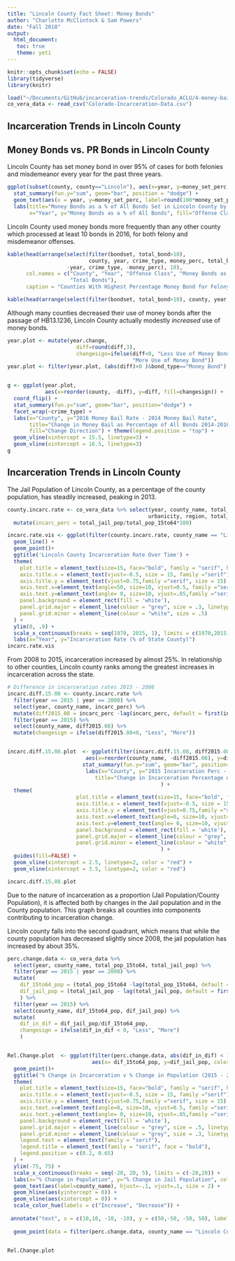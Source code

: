 ```yaml
---
title: "Lincoln County Fact Sheet: Money Bonds"
author: "Charlotte McClintock & Sam Powers"
date: "Fall 2018"
output: 
  html_document:
   toc: true
   theme: yeti
---
```


```r

knitr::opts_chunk$set(echo = FALSE)
library(tidyverse)
library(knitr)

load("~/Documents/GitHub/incarceration-trends/Colorado_ACLU/4-money-bail-analysis/moneybail.Rdata")
co_vera_data <- read_csv("Colorado-Incarceration-Data.csv")
```


## Incarceration Trends in Lincoln County

## Money Bonds vs. PR Bonds in Lincoln County


Lincoln County has set money bond in over 95% of cases for both felonies and misdemeanor every year for the past three years. 


```r
ggplot(subset(county, county=="Lincoln"), aes(x=year, y=money_set_perc, fill=off_type)) + 
  stat_summary(fun.y="sum", geom="bar", position = "dodge") + 
  geom_text(aes(x = year, y=money_set_perc, label=round(100*money_set_perc, 1)), position=position_dodge(width = 1), vjust = -0.5) + scale_y_continuous(labels = scales::percent) + annotate("text", x=2014, y=1.02, label=".", color="white") + 
  labs(title="Money Bonds as a % of All Bonds Set in Lincoln County by Year",
       x="Year", y="Money Bonds as a % of All Bonds", fill="Offense Class") + scale_fill_manual(values=c("#003f5c","#bc5090")) 
```

Lincoln County used money bonds more frequently than any other county which processed at least 10 bonds in 2016, for both felony and misdemeanor offenses. 

```r
kable(head(arrange(select(filter(bondset, total_bond>10), 
                          county, year, crime_type, money_perc, total_bond), 
                   -year, crime_type, -money_perc), 10), 
      col.names = c("County", "Year", "Offense Class", "Money Bonds as a % of All Bonds", 
                    "Total Bonds"),
      caption = "Counties With Highest Percentage Money Bond for Felony Offenses in 2016")
```

```r
kable(head(arrange(select(filter(bondset, total_bond>10), county, year, crime_type, money_perc, total_bond), -year, desc(crime_type), -money_perc), 10), col.names = c("County", "Year", "Offense Class", "Money Bonds as a % of All Bonds", "Total Bonds"), caption = "Counties With Highest Percentage Money Bond for Misdemeanor Offenses in 2016")
```

Although many counties decreased their use of money bonds after the passage of HB13.1236, Lincoln County actually modestly *increased* use of money bonds.

```r
year.plot <- mutate(year.change, 
                      diff=round(diff,3),
                      changesign=ifelse(diff<0, "Less Use of Money Bond", 
                                        "More Use of Money Bond"))
year.plot <- filter(year.plot, (abs(diff)>0 )&bond_type=="Money Bond")


g <- ggplot(year.plot,
            aes(x=reorder(county, -diff), y=diff, fill=changesign)) + 
  coord_flip() +
  stat_summary(fun.y="sum", geom="bar", position="dodge") + 
  facet_wrap(~crime_type) + 
  labs(x="County", y="2016 Money Bail Rate - 2014 Money Bail Rate",
       title="Change in Money Bail as Percentage of All Bonds 2014-2016, by Offense Class",
       fill="Change Direction") + theme(legend.position = "top") + 
  geom_vline(xintercept = 15.5, linetype=3) + 
  geom_vline(xintercept = 16.5, linetype=3) 
g
```

## Incarceration Trends in Lincoln County ##
The Jail Population of Lincoln County, as a percentage of the county population, has steadily increased, peaking in 2013. 

```r
county.incarc.rate <- co_vera_data %>% select(year, county_name, total_pop, total_pop_15to64, 
                                             urbanicity, region, total_jail_pop) %>%
  mutate(incarc_perc = total_jail_pop/total_pop_15to64*100)

incarc.rate.vis <- ggplot(filter(county.incarc.rate, county_name == "Lincoln County"), aes(x= year, y = incarc_perc)) +
  geom_line() + 
  geom_point()+
  ggtitle('Lincoln County Incarceration Rate Over Time') +
  theme(
    plot.title = element_text(size=15, face="bold", family = "serif", hjust = 0.5 ),
    axis.title.x = element_text(vjust=-0.5, size = 15, family ="serif"),
    axis.title.y = element_text(vjust=0.75,family ="serif", size = 15),
    axis.text.x=element_text(angle=50, size=10, vjust=0.5, family ="serif"),
    axis.text.y=element_text(angle= 0, size=10, vjust=.05,family ="serif"),
    panel.background = element_rect(fill = 'white'),
    panel.grid.major = element_line(colour = "grey", size = .3, linetype = "dashed" ),
    panel.grid.minor = element_line(colour = "white", size = .5)
  ) + 
  ylim(0, .9) +
  scale_x_continuous(breaks = seq(1970, 2015, 1), limits = c(1970,2015)) +
  labs(x="Year", y="Incarceration Rate (% of State County)")
incarc.rate.vis
```



From 2008 to 2015, incarceration increased by almost 25%. In relationship to other counties, Lincoln county ranks among the greatest increases in incarceration across the state. 

```r



# Difference in incarceration rates 2015 - 2008
incarc.diff.15.08 <- county.incarc.rate %>% 
  filter(year == 2015 | year == 2008) %>% 
  select(year, county_name, incarc_perc) %>%
  mutate(diff2015.08 = incarc_perc -lag(incarc_perc, default = first(incarc_perc))) %>%
  filter(year == 2015) %>%
  select(county_name, diff2015.08) %>%
  mutate(changesign = ifelse(diff2015.08<0, "Less", "More"))


incarc.diff.15.08.plot  <- ggplot(filter(incarc.diff.15.08, diff2015.08 < 1),
                         aes(x=reorder(county_name, -diff2015.08), y=diff2015.08, fill=changesign)) + 
                        stat_summary(fun.y="sum", geom="bar", position="dodge") + coord_flip() +
                         labs(x="County", y="2015 Incarceration Perc - 2008 Incarceration Perc",
                            title="Change in Incarceration Percentage of County Population (2015 - 2008)"
                                                 ) +   
  theme(
                      plot.title = element_text(size=15, face="bold", family = "serif", hjust =0.5 ),
                      axis.title.x = element_text(vjust=-0.5, size = 15, family ="serif"),
                      axis.title.y = element_text(vjust=0.75,family ="serif", size = 15),
                      axis.text.x=element_text(angle=0, size=10, vjust=0.5, family ="serif"),
                      axis.text.y=element_text(angle= 0, size=10, vjust=.05,family ="serif"),
                      panel.background = element_rect(fill = 'white'),
                      panel.grid.major = element_line(colour = "grey", size = .3, linetype = "dashed" ),
                      panel.grid.minor = element_line(colour = "white", size = .5)
                                                 ) + 
  guides(fill=FALSE) + 
  geom_vline(xintercept = 2.5, linetype=2, color = "red") + 
  geom_vline(xintercept = 3.5, linetype=2, color = "red") 

incarc.diff.15.08.plot

```


Due to the nature of incarceration as a proportion (Jail Population/County Population), it is affected both by changes in the Jail population and in the County population. This graph breaks all counties into components contributing to incarceration change. 

Lincoln county falls into the second quadrant, which means that while the county population has decreased slightly since 2008, the jail population has increased by about 35%. 

```r


perc.change.data <- co_vera_data %>%
  select(year, county_name, total_pop_15to64, total_jail_pop) %>%
  filter(year == 2015 | year == 2008) %>%
  mutate(
    dif_15to64_pop = (total_pop_15to64 -lag(total_pop_15to64, default = first(total_pop_15to64)))*100/lag(total_pop_15to64, default = first(total_pop_15to64)),
    dif_jail_pop = (total_jail_pop - lag(total_jail_pop, default = first(total_jail_pop)))*100/lag(total_jail_pop, default = first(total_jail_pop))
    ) %>%
  filter(year == 2015) %>%
  select(county_name, dif_15to64_pop, dif_jail_pop) %>%
  mutate(
    dif_in_dif = dif_jail_pop/dif_15to64_pop,
    changesign = ifelse(dif_in_dif < 0, "Less", "More")
    )


Rel.Change.plot  <- ggplot(filter(perc.change.data, abs(dif_in_dif) < 150 ) , 
                           aes(x= dif_15to64_pop, y=dif_jail_pop, color = as.factor(I(dif_15to64_pop - dif_jail_pop > 0)))) + 
  geom_point()+
  ggtitle('% Change in Incarceration v % Change in Population (2015 - 2008)') +
  theme(
    plot.title = element_text(size=15, face="bold", family = "serif", hjust = 0.5 ),
    axis.title.x = element_text(vjust=-0.5, size = 15, family ="serif"),
    axis.title.y = element_text(vjust=0.75,family ="serif", size = 15),
    axis.text.x=element_text(angle=0, size=10, vjust=0.5, family ="serif"),
    axis.text.y=element_text(angle= 0, size=10, vjust=.05,family ="serif"),
    panel.background = element_rect(fill = 'white'),
    panel.grid.major = element_line(colour = "grey", size = .5, linetype = "dashed" ),
    panel.grid.minor = element_line(colour = "grey", size = .3, linetype = "dashed"),
    legend.text = element_text(family = "serif"), 
    legend.title = element_text(family = "serif", face = "bold"),
    legend.position = c(0.2, 0.65)
  ) + 
  ylim(-75, 75) +
  scale_x_continuous(breaks = seq(-20, 20, 5), limits = c(-20,20)) +
  labs(x="% Change in Population", y="% Change in Jail Population", color = "Net Incarceration") +
  geom_text(aes(label=county_name), hjust=-.1, vjust=.1, size = 2) +
  geom_hline(aes(yintercept = 0)) +
  geom_vline(aes(xintercept = 0)) +
  scale_color_hue(labels = c("Increase", "Decrease")) + 
 
 annotate("text", x = c(10,10, -10, -10), y = c(50,-50, -50, 50), label = c("Jail Pop Increase, County Pop Increase","Jail Pop Decrease, County Pop Increase", "Jail Pop Decrease, County Pop Decrease", "Jail Pop Increase, County Pop Decrease"
                                                                            ), family = "serif", fontface = 2) +
  geom_point(data = filter(perc.change.data, county_name == "Lincoln County"), aes(x = dif_15to64_pop, y = dif_jail_pop),  position = "identity", shape = 1, fontface = 4, color = "black", size = 8)


Rel.Change.plot
```